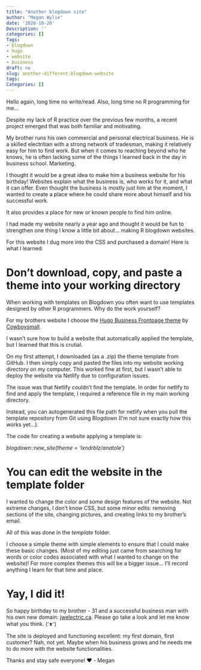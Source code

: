 ```yaml
---
title: "Another blogdown site"
author: "Megan Wylie"
date: '2020-10-20'
Description: ''
categories: []
Tags:
- blogdown
- hugo
- website
- business
draft: no
slug: another-different-blogdown-website
tags:
Categories: []
---
```


Hello again, long time no write/read. Also, long time no R programming for me...

Despite my lack of R practice over the previous few months, a recent project emerged that was both familiar and motivating. 

My brother runs his own commercial and personal electrical business. He is a skilled electritian with a strong network of tradesman, making it relatively easy for him to find work. But when it comes to reaching beyond who he knows, he is often lacking some of the things I learned back in the day in business school. Marketing.

I thought it would be a great idea to make him a business website for his birthday! Websites explain what the business is, who works for it, and what it can offer. Even thought the business is mostly just him at the moment, I wanted to create a place where he could share more about himself and his successful work. 

It also provides a place for new or known people to find him online. 

I had made my website nearly a year ago and thought it would be fun to strengthen one thing I know a little bit about... making R blogdown websites.

For this website I dug more into the CSS and purchased a domain! Here is what I learned: 

# Don't download, copy, and paste a theme into your working directory

When working with templates on Blogdown you often want to use templates designed by other R programmers. Why do the work yourself?

For my brothers website I choose the [Hugo Business Frontpage theme](https://github.com/cowboysmall-tools/hugo-business-frontpage-theme) by [Cowboysmall](https://github.com/cowboysmall-tools). 

I wasn't sure how to build a website that automatically applied the template, but I learned that this is crutial. 

On my first attempt, I downloaded (as a .zip) the theme template from GitHub. I then simply copy and pasted the files into my website working directory on my computer. This worked fine at first, but I wasn't able to deploy the website via Netlify due to configuration issues.

The issue was that Netlify couldn't find the template. In order for netlify to find and apply the template, I required a reference file in my main working directory.

Instead, you can autogenerated this file path for netlify when you pull the template repository from Git using Blogdown (I'm not sure exactly how this works yet...).

The code for creating a website applying a template is:

*blogdown::new_site(theme = 'lxndrblz/anatole')*

# You can edit the website in the template folder

I wanted to change the color and some design features of the website. Not extreme changes, I don't know CSS, but some minor edits: removing sections of the site, changing pictures, and creating links to my brother's email.

All of this was done in the *template* folder. 

I choose a simple theme with simple elements to ensure that I could make these basic changes. (Most of my editing just came from searching for words or color codes associated with what I wanted to change on the website)! For more complex themes this will be a bigger issue... I'll record anything I learn for that time and place.

# Yay, I did it!

So happy birthday to my brother - 31 and a successful business man with his own new domain: [jwelectric.ca](www.jwelectric.ca). Please go take a look and let me know what you think. (ᵔᴥᵔ) 

The site is deployed and functioning excellent: my first domain, first customer? Nah, not yet. Maybe when his business grows and he needs me to do more with the website functionalities.

Thanks and stay safe everyone! ❤️
- Megan

